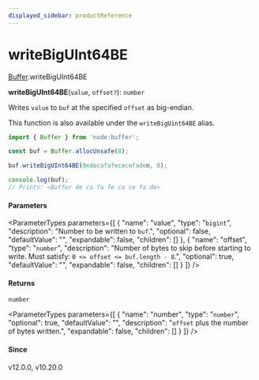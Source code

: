 ```yaml
---
displayed_sidebar: productReference
---
```



# writeBigUInt64BE

[Buffer](../../interfaces/Buffer.mdx).writeBigUInt64BE

**writeBigUInt64BE**(`value`, `offset?`): `number`

Writes `value` to `buf` at the specified `offset` as big-endian.

This function is also available under the `writeBigUint64BE` alias.

```js
import { Buffer } from 'node:buffer';

const buf = Buffer.allocUnsafe(8);

buf.writeBigUInt64BE(0xdecafafecacefaden, 0);

console.log(buf);
// Prints: <Buffer de ca fa fe ca ce fa de>
```

#### Parameters

<ParameterTypes parameters={[
  {
    "name": "value",
    "type": "`bigint`",
    "description": "Number to be written to `buf`.",
    "optional": false,
    "defaultValue": "",
    "expandable": false,
    "children": []
  },
  {
    "name": "offset",
    "type": "`number`",
    "description": "Number of bytes to skip before starting to write. Must satisfy: `0 <= offset <= buf.length - 8`.",
    "optional": true,
    "defaultValue": "",
    "expandable": false,
    "children": []
  }
]} />

#### Returns

`number`

<ParameterTypes parameters={[
  {
    "name": "number",
    "type": "`number`",
    "optional": true,
    "defaultValue": "",
    "description": "`offset` plus the number of bytes written.",
    "expandable": false,
    "children": []
  }
]} />

#### Since

v12.0.0, v10.20.0
